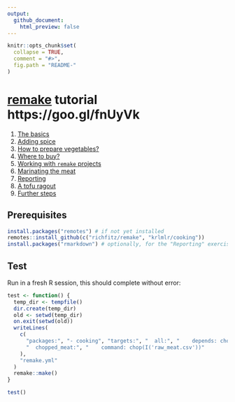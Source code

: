 ```yaml
---
output:
  github_document:
    html_preview: false
---
```


<!-- README.md is generated from README.Rmd. Please edit that file -->

```r
knitr::opts_chunk$set(
  collapse = TRUE,
  comment = "#>",
  fig.path = "README-"
)
```

# [remake](https://github.com/richfitz/remake) tutorial https://goo.gl/fnUyVk

1. [The basics](01-basics#readme)
1. [Adding spice](02-spice#readme)
1. [How to prepare vegetables?](03-vegetables#readme)
1. [Where to buy?](04-supermarket#readme)
1. [Working with `remake` projects](05-editing#readme)
1. [Marinating the meat](06-custom#readme)
1. [Reporting](07-knitr#readme)
1. [A tofu ragout](08-tofu#readme)
1. [Further steps](09-freeride#readme)

## Prerequisites

```r
install.packages("remotes") # if not yet installed
remotes::install_github(c("richfitz/remake", "krlmlr/cooking"))
install.packages("rmarkdown") # optionally, for the "Reporting" exercise
```

## Test

Run in a fresh R session, this should complete without error:

```r
test <- function() {
  temp_dir <- tempfile()
  dir.create(temp_dir)
  old <- setwd(temp_dir)
  on.exit(setwd(old))
  writeLines(
    c(
      "packages:", "- cooking", "targets:", "  all:", "    depends: chopped_meat",
      "  chopped_meat:", "    command: chop(I('raw_meat.csv'))"
    ),
    "remake.yml"
  )
  remake::make()
}

test()
```

